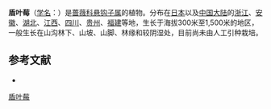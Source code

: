 {{Speciesbox
| name = 盾叶莓
| status = 
| status_system = 
| image =
| genus = Rubus
| species = peltatus
| authority = Maxim.
}}

'''盾叶莓'''（[[学名|学名]]：{{lang|la|''Rubus peltatus''}}）是[[蔷薇科|蔷薇科]][[悬钩子属|悬钩子属]]的植物。分布在[[日本|日本]]以及[[中国大陆|中国大陆]]的[[浙江|浙江]]、[[安徽|安徽]]、[[湖北|湖北]]、[[江西|江西]]、[[四川|四川]]、[[贵州|贵州]]、[[福建|福建]]等地，生长于海拔300米至1,500米的地区，一般生长在山沟林下、山坡、山脚、林缘和较阴湿处，目前尚未由人工引种栽培。

== 参考文献 ==
<div class="references-small">
* {{cite web| url =http://www.bioinfo.cn/db05/KmzwSpecies.php?action=view&id=19466| title =盾叶莓| work =《中国高等植物数据库全库》| publisher =中国科学院微生物研究所| author =昆明植物研究所| accessdate =2009-02-25| deadurl =yes| archiveurl =https://web.archive.org/web/20160305074502/http://www.bioinfo.cn/db05/KmzwSpecies.php?action=view&id=19466| archivedate =2016-03-05}}
</div>
{{Taxonbar|from=Q15230625}}

[[Category:悬钩子属|盾叶莓]]


{{植物小作品}}